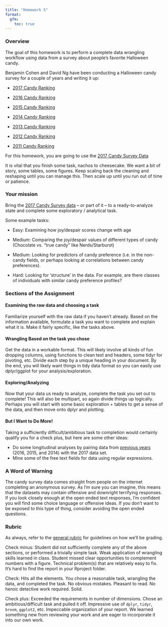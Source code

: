 ```yaml
---
title: "Homework 5"
format:
  gfm:
    toc: true
---
```


### Overview

The goal of this homework is to perform a complete data wrangling workflow using data from a survey about people's favorite Halloween candy.

Benjamin Cohen and David Ng have been conducting a Halloween candy survey for a couple of years and writing it up:

-   [2017 Candy Ranking](https://boingboing.net/2017/10/30/the-2017-halloween-candy-hiera.html)

-   [2016 Candy Ranking](https://boingboing.net/2016/10/31/the-candy-hierarchy-for-2016.html)

-   [2015 Candy Ranking](https://boingboing.net/2015/10/31/the-candy-hierarchy-2015-your.html)

-   [2014 Candy Ranking](https://boingboing.net/2014/10/31/the-candy-hierarchy-2014.html)

-   [2013 Candy Ranking](https://boingboing.net/2013/10/30/the-candy-hierarchy-2013.html)

-   [2012 Candy Ranking](https://boingboing.net/2012/10/29/the-candy-hierarchy-2012.html)

-   [2011 Candy Ranking](https://boingboing.net/2010/10/22/the-candy-hierarchy.html)

For this homework, you are going to use the [2017 Candy Survey Data](https://www.scq.ubc.ca/so-much-candy-data-seriously/)

It is vital that you finish some task, nachos to cheesecake. We want a bit of story, some tables, some figures. Keep scaling back the cleaning and reshaping until you can manage this. Then scale up until you run out of time or patience.

### Your mission

Bring the [2017 Candy Survey data](https://www.scq.ubc.ca/so-much-candy-data-seriously/) – or part of it – to a ready-to-analyze state and complete some exploratory / analytical task.

Some example tasks:

-   Easy: Examining how joy/despair scores change with age

-   Medium: Comparing the joy/despair values of different types of candy (Chocolate vs. “true candy” like Nerds/Starburst)

-   Medium: Looking for predictors of candy preference (i.e. in the non-candy fields, or perhaps looking at correlations between candy preferences).

-   Hard: Looking for ‘structure’ in the data. For example, are there classes of individuals with similar candy preference profiles?

### Sections of the Assignment

#### Examining the raw data and choosing a task

Familiarize yourself with the raw data if you haven’t already. Based on the information available, formulate a task you want to complete and explain what it is. Make it fairly specific, like the tasks above.

#### Wrangling Based on the task you chose

Get the data in a workable format. This will likely involve all kinds of fun dropping columns, using functions to clean text and headers, some tidyr for pivoting, etc. Divide each step by a unique heading in your document. By the end, you will likely want things in tidy data format so you can easily use dplyr/ggplot for your analysis/exploration.

#### Exploring/Analyzing

Now that your data us ready to analyze, complete the task you set out to complete! This will also be multipart, so again divide things up logically. Perhaps you will start with some basic exploration + tables to get a sense of the data, and then move onto dplyr and plotting.

#### But I Want to Do More!

Taking a sufficiently difficult/ambitious task to completion would certainly qualify you for a check plus, but here are some other ideas:

-   Do some longitudinal analyses by pairing data from [previous years](https://www.scq.ubc.ca/so-much-candy-data-seriously/) (2016, 2015, and 2014) with the 2017 data set.
-   Mine some of the free text fields for data using regular expressions.

### A Word of Warning

The candy survey data comes straight from people on the internet completing an anonymous survey. As I'm sure you can imagine, this means that the datasets may contain offensive and downright terrifying responses. If you look closely enough at the open ended text responses, I'm confident you will find some choice language or offensive ideas. If you don't want to be exposed to this type of thing, consider avoiding the open ended questions.

### Rubric

As always, refer to the [general rubric](general-rubric.md) for guidelines on how we'll be grading.

Check minus: Student did not sufficiently complete any of the above sections, or performed a trivially simple task. Weak application of wrangling skills learned in class. Student missed clear opportunities to complement numbers with a figure. Technical problem(s) that are relatively easy to fix. It's hard to find the report in your Rproject folder.

Check: Hits all the elements. You chose a reasonable task, wrangling the data, and completed the task. No obvious mistakes. Pleasant to read. No heroic detective work required. Solid.

Check plus: Exceeded the requirements in number of dimensions. Chose an ambitious/difficult task and pulled it off. Impressive use of `dplyr`, `tidyr`, `broom`, `ggplot2`, etc. Impeccable organization of your report. We learned something new from reviewing your work and are eager to incorporate it into our own work.
